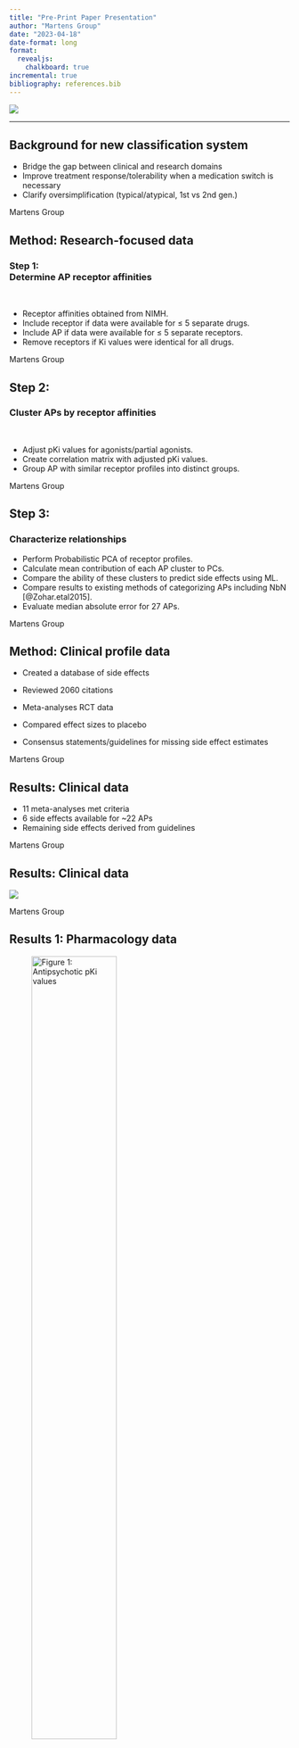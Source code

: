 ```yaml
---
title: "Pre-Print Paper Presentation"
author: "Martens Group"
date: "2023-04-18"
date-format: long
format: 
  revealjs:
    chalkboard: true
incremental: true 
bibliography: references.bib 
---
```


![](img/TitleImg.png)

---

## Background for new classification system

::: incremental
-   Bridge the gap between clinical and research domains
-   Improve treatment response/tolerability when a medication switch is necessary
-   Clarify oversimplification (typical/atypical, 1st vs 2nd gen.)
:::

::: footer
Martens Group
:::

## Method: Research-focused data

### Step 1: <br> Determine AP receptor affinities

<br>

::: incremental
-   Receptor affinities obtained from NIMH.
-   Include receptor if data were available for ≤ 5 separate drugs.
-   Include AP if data were available for ≤ 5 separate receptors.
-   Remove receptors if Ki values were identical for all drugs.

:::

::: footer
Martens Group
:::


## Step 2: <br> 
### Cluster APs by receptor affinities

<br>

::: incremental
-   Adjust pKi values for agonists/partial agonists.
-   Create correlation matrix with adjusted pKi values.
-   Group AP with similar receptor profiles into distinct groups.
:::

::: footer
Martens Group
:::


## Step 3: <br> 
### Characterize relationships 



::: incremental
-   Perform Probabilistic PCA of receptor profiles.
-   Calculate mean contribution of each AP cluster to PCs.
-   Compare the ability of these clusters to predict side effects using ML.
-   Compare results to existing methods of categorizing APs including NbN [@Zohar.etal2015].
-   Evaluate median absolute error for 27 APs.
:::

::: footer
Martens Group
:::

## Method: Clinical profile data

-   Created a database of side effects

-   Reviewed 2060 citations

-   Meta-analyses RCT data

-   Compared effect sizes to placebo

-   Consensus statements/guidelines for missing side effect estimates

::: footer
Martens Group
:::

## Results: Clinical data

-   11 meta-analyses met criteria
-   6 side effects available for \~22 APs
-   Remaining side effects derived from guidelines



::: footer
Martens Group
:::

## Results: Clinical data

![](img/db_sideEffects.png){fig-align="left"}


::: footer
Martens Group
:::

## Results 1: Pharmacology data 


![Figure 1: Antipsychotic pKi values](img/Fig1.png){width="60%"}

::: footer
Martens Group
:::

## Results 2: Pharmacology data 


![Figure 2: Receptor-based AP correlation](img/Fig2.png){width="85%"}



## Results 3: Pharmacology data 

![Figure 3: Contribution of receptor-defined AP clusters to PCs](img/Fig3.png){width="75%"}



## Results 4: Pharma & Clinical data

![Figure 4: Side-effect and efficacy profiles](img/Fig4.png){width="65%"}



## Results 5: 


![Figure 5: Comparison of AP category methods & median error ](img/Fig5.png){width="80%"}



## Conclusion

<br>

::: incremental
-   Data-driven method provides a system for researchers and clinicians.

-   ID of 27 APs and 42 receptors that map well to pharmacology and clinical profiles.

-  Groups 1 & 4 more efficacious than 2 & 3

-  Method has potential for personalized psychiatry 
:::

::: footer
Martens Group
:::


## Discussion:

<br>

-   Does regrouping APs have an impact on our work?

-   Can we use the correlation matrix normalized for pKi D2 instead of DDD equivalencies?

-   Can we take genes associated with predicted side effects and check DNAm & gene expression profiles?

::: footer
Martens Group
:::

## Acknowledgements

Stéphanie and Anne-Kristin and you all! ![](img/Martens_web2022final.png){width="70%"}


## References

::: footer
Martens Group 
:::
